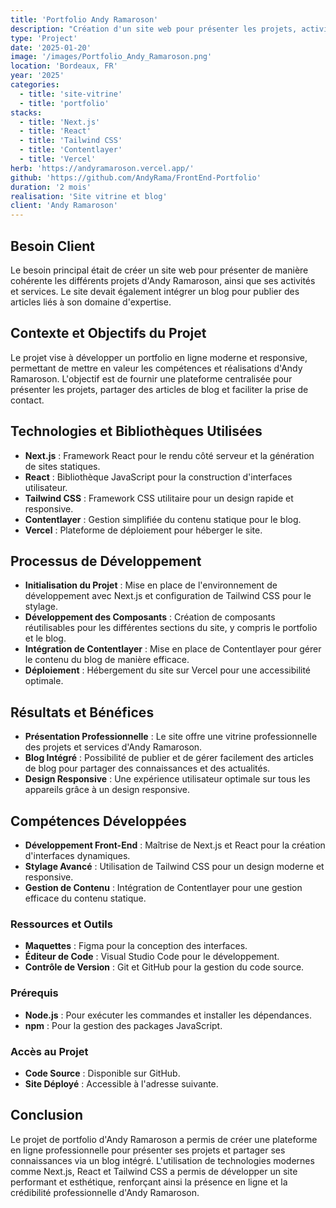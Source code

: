 ```yaml
---
title: 'Portfolio Andy Ramaroson'
description: "Création d'un site web pour présenter les projets, activités et services d'Andy Ramaroson, avec un blog intégré."
type: 'Project'
date: '2025-01-20'
image: '/images/Portfolio_Andy_Ramaroson.png'
location: 'Bordeaux, FR'
year: '2025'
categories:
  - title: 'site-vitrine'
  - title: 'portfolio'
stacks:
  - title: 'Next.js'
  - title: 'React'
  - title: 'Tailwind CSS'
  - title: 'Contentlayer'
  - title: 'Vercel'
herb: 'https://andyramaroson.vercel.app/'
github: 'https://github.com/AndyRama/FrontEnd-Portfolio'
duration: '2 mois'
realisation: 'Site vitrine et blog'
client: 'Andy Ramaroson'
---
```


## Besoin Client

Le besoin principal était de créer un site web pour présenter de manière cohérente les différents projets d'Andy Ramaroson, ainsi que ses activités et services. Le site devait également intégrer un blog pour publier des articles liés à son domaine d'expertise.

## Contexte et Objectifs du Projet

Le projet vise à développer un portfolio en ligne moderne et responsive, permettant de mettre en valeur les compétences et réalisations d'Andy Ramaroson. L'objectif est de fournir une plateforme centralisée pour présenter les projets, partager des articles de blog et faciliter la prise de contact.

## Technologies et Bibliothèques Utilisées

- **Next.js** : Framework React pour le rendu côté serveur et la génération de sites statiques.
- **React** : Bibliothèque JavaScript pour la construction d'interfaces utilisateur.
- **Tailwind CSS** : Framework CSS utilitaire pour un design rapide et responsive.
- **Contentlayer** : Gestion simplifiée du contenu statique pour le blog.
- **Vercel** : Plateforme de déploiement pour héberger le site.

## Processus de Développement

- **Initialisation du Projet** : Mise en place de l'environnement de développement avec Next.js et configuration de Tailwind CSS pour le stylage.
- **Développement des Composants** : Création de composants réutilisables pour les différentes sections du site, y compris le portfolio et le blog.
- **Intégration de Contentlayer** : Mise en place de Contentlayer pour gérer le contenu du blog de manière efficace.
- **Déploiement** : Hébergement du site sur Vercel pour une accessibilité optimale.

## Résultats et Bénéfices

- **Présentation Professionnelle** : Le site offre une vitrine professionnelle des projets et services d'Andy Ramaroson.
- **Blog Intégré** : Possibilité de publier et de gérer facilement des articles de blog pour partager des connaissances et des actualités.
- **Design Responsive** : Une expérience utilisateur optimale sur tous les appareils grâce à un design responsive.

## Compétences Développées

- **Développement Front-End** : Maîtrise de Next.js et React pour la création d'interfaces dynamiques.
- **Stylage Avancé** : Utilisation de Tailwind CSS pour un design moderne et responsive.
- **Gestion de Contenu** : Intégration de Contentlayer pour une gestion efficace du contenu statique.

### Ressources et Outils

- **Maquettes** : Figma pour la conception des interfaces.
- **Éditeur de Code** : Visual Studio Code pour le développement.
- **Contrôle de Version** : Git et GitHub pour la gestion du code source.

### Prérequis

- **Node.js** : Pour exécuter les commandes et installer les dépendances.
- **npm** : Pour la gestion des packages JavaScript.

### Accès au Projet

- **Code Source** : Disponible sur GitHub.
- **Site Déployé** : Accessible à l'adresse suivante.

## Conclusion

Le projet de portfolio d'Andy Ramaroson a permis de créer une plateforme en ligne professionnelle pour présenter ses projets et partager ses connaissances via un blog intégré. L'utilisation de technologies modernes comme Next.js, React et Tailwind CSS a permis de développer un site performant et esthétique, renforçant ainsi la présence en ligne et la crédibilité professionnelle d'Andy Ramaroson.
